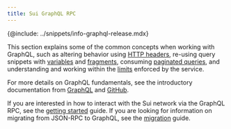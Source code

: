 ```yaml
---
title: Sui GraphQL RPC
---
```



{@include: ../snippets/info-graphql-release.mdx}


This section explains some of the common concepts when working with GraphQL, such as altering behavior using [HTTP headers](./graphql-rpc/headers), re-using query snippets with [variables](./graphql-rpc/variables) and [fragments](./graphql-rpc/fragments), consuming [paginated queries](./graphql-rpc/pagination), and understanding and working within the [limits](./graphql-rpc/limits) enforced by the service.

For more details on GraphQL fundamentals, see the introductory documentation from [GraphQL](https://graphql.org/learn/) and [GitHub](https://docs.github.com/en/graphql/guides/introduction-to-graphql).

If you are interested in how to interact with the Sui network via the GraphQL RPC, see the [getting started](guides/developer/getting-started/graphql-rpc.mdx) guide. If you are looking for information on migrating from JSON-RPC to GraphQL, see the [migration](../guides/developer/advanced/graphql-migration.mdx) guide.
